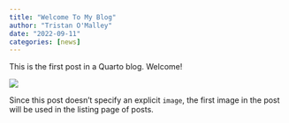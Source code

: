 ```yaml
---
title: "Welcome To My Blog"
author: "Tristan O'Malley"
date: "2022-09-11"
categories: [news]
---
```


This is the first post in a Quarto blog. Welcome!

![](thumbnail.jpg)

Since this post doesn't specify an explicit `image`, the first image in the post will be used in the listing page of posts.
